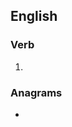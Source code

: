 ==English==

===Verb===
{{wikipedia|dab=Chartering}}
{{head|en|present participle}}

# {{present participle of|charter|lang=en|nocat=1}}

===Anagrams===
* {{anagrams|en|recharting}}